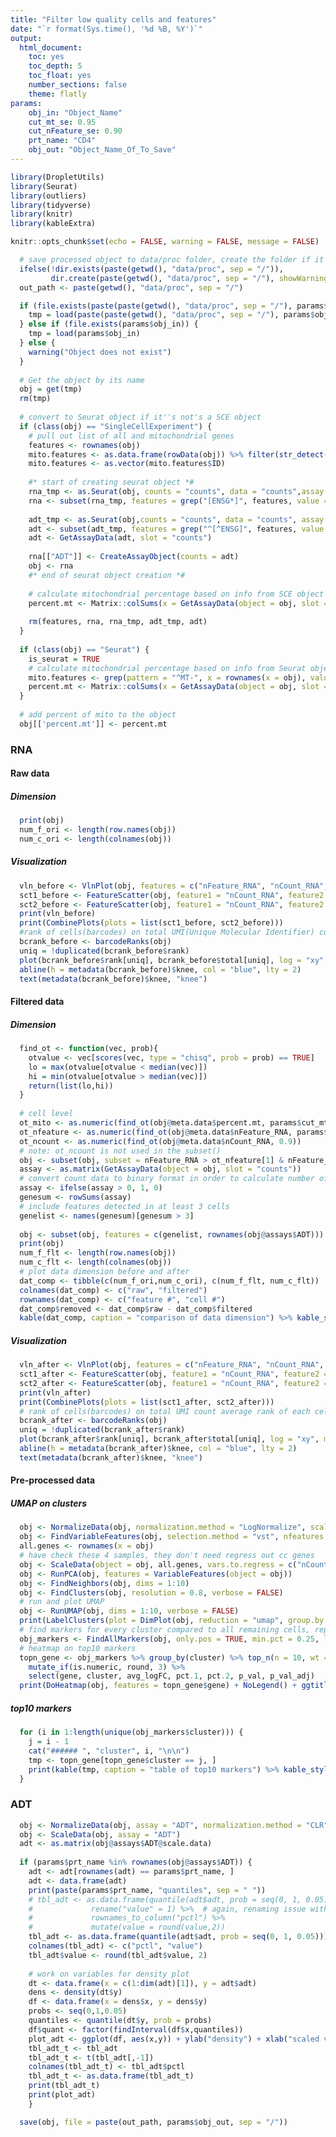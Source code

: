 ```yaml
---
title: "Filter low quality cells and features"
date: "`r format(Sys.time(), '%d %B, %Y')`"
output:
  html_document:
    toc: yes
    toc_depth: 5
    toc_float: yes
    number_sections: false
    theme: flatly
params:
    obj_in: "Object_Name"
    cut_mt_se: 0.95
    cut_nFeature_se: 0.90
    prt_name: "CD4"
    obj_out: "Object_Name_Of_To_Save"
---
```

    
```r
library(DropletUtils)
library(Seurat)
library(outliers)
library(tidyverse)
library(knitr)
library(kableExtra)

knitr::opts_chunk$set(echo = FALSE, warning = FALSE, message = FALSE)
```

```r
  # save processed object to data/proc folder, create the folder if it doesn't exist 
  ifelse(!dir.exists(paste(getwd(), "data/proc", sep = "/")), 
         dir.create(paste(getwd(), "data/proc", sep = "/"), showWarnings = FALSE, recursive = TRUE), FALSE)
  out_path <- paste(getwd(), "data/proc", sep = "/")
```

```r
  if (file.exists(paste(paste(getwd(), "data/proc", sep = "/"), params$obj_in, sep = "/"))) {
    tmp = load(paste(paste(getwd(), "data/proc", sep = "/"), params$obj_in, sep = "/"))
  } else if (file.exists(params$obj_in)) {
    tmp = load(params$obj_in)
  } else {
    warning("Object does not exist")
  }
  
  # Get the object by its name
  obj = get(tmp)
  rm(tmp)
  
  # convert to Seurat object if it''s not's a SCE object
  if (class(obj) == "SingleCellExperiment") {
    # pull out list of all and mitochondrial genes
    features <- rownames(obj)
    mito.features <- as.data.frame(rowData(obj)) %>% filter(str_detect(Symbol, "MT-")) %>% select(ID)
    mito.features <- as.vector(mito.features$ID)
    
    #* start of creating seurat object *#
    rna_tmp <- as.Seurat(obj, counts = "counts", data = "counts",assay = "RNA", project = "SeuratObject")
    rna <- subset(rna_tmp, features = grep("[ENSG*]", features, value = TRUE))
    
    adt_tmp <- as.Seurat(obj,counts = "counts", data = "counts", assay = "ADT", project = "SeuratObject")
    adt <- subset(adt_tmp, features = grep("^[^ENSG]", features, value = TRUE))
    adt <- GetAssayData(adt, slot = "counts")
    
    rna[["ADT"]] <- CreateAssayObject(counts = adt)
    obj <- rna
    #* end of seurat object creation *#
    
    # calculate mitochondrial percentage based on info from SCE object
    percent.mt <- Matrix::colSums(x = GetAssayData(object = obj, slot = 'counts')[mito.features, ]) /  Matrix::colSums(x = GetAssayData(object = obj, slot = 'counts'))
    
    rm(features, rna, rna_tmp, adt_tmp, adt)
  }
  
  if (class(obj) == "Seurat") {
    is_seurat = TRUE
    # calculate mitochondrial percentage based on info from Seurat object
    mito.features <- grep(pattern = "^MT-", x = rownames(x = obj), value = TRUE)
    percent.mt <- Matrix::colSums(x = GetAssayData(object = obj, slot = 'counts')[mito.features, ]) / Matrix::colSums(x = GetAssayData(object = obj, slot = 'counts'))
  }
  
  # add percent of mito to the object
  obj[['percent.mt']] <- percent.mt
```

### RNA
#### Raw data
##### Dimension
```r
  print(obj)
  num_f_ori <- length(row.names(obj))
  num_c_ori <- length(colnames(obj))
```

##### Visualization 
```r
  vln_before <- VlnPlot(obj, features = c("nFeature_RNA", "nCount_RNA", "percent.mt"), pt.size = 0.005, ncol = 3) 
  sct1_before <- FeatureScatter(obj, feature1 = "nCount_RNA", feature2 = "percent.mt") + theme(legend.position="bottom") + theme(legend.title = element_blank())
  sct2_before <- FeatureScatter(obj, feature1 = "nCount_RNA", feature2 = "nFeature_RNA") + theme(legend.position="bottom") + theme(legend.title = element_blank())
  print(vln_before)
  print(CombinePlots(plots = list(sct1_before, sct2_before)))
  #rank of cells(barcodes) on total UMI(Unique Molecular Identifier) count average rank of each cell/barcode corss gene/total UMI count
  bcrank_before <- barcodeRanks(obj)
  uniq = !duplicated(bcrank_before$rank)
  plot(bcrank_before$rank[uniq], bcrank_before$total[uniq], log = "xy", main = "barcode ranking - before QC", xlab = "Rank", ylab = "Total count", cex = 0.5, cex.lab = 1.2)
  abline(h = metadata(bcrank_before)$knee, col = "blue", lty = 2) 
  text(metadata(bcrank_before)$knee, "knee")
```

#### Filtered data
##### Dimension
```r
  find_ot <- function(vec, prob){
    otvalue <- vec[scores(vec, type = "chisq", prob = prob) == TRUE]
    lo = max(otvalue[otvalue < median(vec)])
    hi = min(otvalue[otvalue > median(vec)])
    return(list(lo,hi))
  }
  
  # cell level
  ot_mito <- as.numeric(find_ot(obj@meta.data$percent.mt, params$cut_mt_se))[2]
  ot_nfeature <- as.numeric(find_ot(obj@meta.data$nFeature_RNA, params$cut_nFeature_se))
  ot_ncount <- as.numeric(find_ot(obj@meta.data$nCount_RNA, 0.9))
  # note: ot_ncount is not used in the subset()
  obj <- subset(obj, subset = nFeature_RNA > ot_nfeature[1] & nFeature_RNA < ot_nfeature[2] & percent.mt < ot_mito)
  assay <- as.matrix(GetAssayData(object = obj, slot = "counts"))
  # convert count data to binary format in order to calculate number of cells of each feature
  assay <- ifelse(assay > 0, 1, 0)
  genesum <- rowSums(assay)
  # include features detected in at least 3 cells
  genelist <- names(genesum)[genesum > 3]
  
  obj <- subset(obj, features = c(genelist, rownames(obj@assays$ADT)))  # have to specify ADT name to avoid deletion due to duplicate names between ADT and RNA
  print(obj)
  num_f_flt <- length(row.names(obj))
  num_c_flt <- length(colnames(obj))
  # plot data dimension before and after
  dat_comp <- tibble(c(num_f_ori,num_c_ori), c(num_f_flt, num_c_flt))
  colnames(dat_comp) <- c("raw", "filtered")
  rownames(dat_comp) <- c("feature #", "cell #")
  dat_comp$removed <- dat_comp$raw - dat_comp$filtered
  kable(dat_comp, caption = "comparison of data dimension") %>% kable_styling(bootstrap_options = "striped", full_width = F)
```

##### Visualization
```r
  vln_after <- VlnPlot(obj, features = c("nFeature_RNA", "nCount_RNA", "percent.mt"),  pt.size = 0.005, ncol = 3)
  sct1_after <- FeatureScatter(obj, feature1 = "nCount_RNA", feature2 = "percent.mt") + theme(legend.position="bottom") + theme(legend.title = element_blank())
  sct2_after <- FeatureScatter(obj, feature1 = "nCount_RNA", feature2 = "nFeature_RNA") + theme(legend.position="bottom") + theme(legend.title = element_blank())
  print(vln_after)
  print(CombinePlots(plots = list(sct1_after, sct2_after)))
  # rank of cells(barcodes) on total UMI count average rank of each cell/barcode corss gene/total UMI count
  bcrank_after <- barcodeRanks(obj)
  uniq = !duplicated(bcrank_after$rank)
  plot(bcrank_after$rank[uniq], bcrank_after$total[uniq], log = "xy", main = "barcode ranking - atfer QC", xlab = "Rank", ylab = "Total count", cex = 0.5, cex.lab = 1.2)
  abline(h = metadata(bcrank_after)$knee, col = "blue", lty = 2)
  text(metadata(bcrank_after)$knee, "knee")
```

#### Pre-processed data
##### UMAP on clusters
```r
  obj <- NormalizeData(obj, normalization.method = "LogNormalize", scale.factor = 10000)
  obj <- FindVariableFeatures(obj, selection.method = "vst", nfeatures = 2000)
  all.genes <- rownames(x = obj)
  # have check these 4 samples, they don't need regress out cc genes
  obj <- ScaleData(object = obj, all.genes, vars.to.regress = c("nCount_RNA", "percent.mito"))
  obj <- RunPCA(obj, features = VariableFeatures(object = obj))
  obj <- FindNeighbors(obj, dims = 1:10)
  obj <- FindClusters(obj, resolution = 0.8, verbose = FALSE)
  # run and plot UMAP
  obj <- RunUMAP(obj, dims = 1:10, verbose = FALSE)
  print(LabelClusters(plot = DimPlot(obj, reduction = "umap", group.by = "RNA_snn_res.0.8"), id = "RNA_snn_res.0.8", size = 4))
  # find markers for every cluster compared to all remaining cells, report only the positive ones
  obj_markers <- FindAllMarkers(obj, only.pos = TRUE, min.pct = 0.25, logfc.threshold = 0.25)
  # heatmap on top10 markers
  topn_gene <- obj_markers %>% group_by(cluster) %>% top_n(n = 10, wt = avg_logFC) %>%
    mutate_if(is.numeric, round, 3) %>%
    select(gene, cluster, avg_logFC, pct.1, pct.2, p_val, p_val_adj)
  print(DoHeatmap(obj, features = topn_gene$gene) + NoLegend() + ggtitle("top10 markers") + theme(axis.text = element_text(size = 4)))
```

##### top10 markers {.tabset}
```r
  for (i in 1:length(unique(obj_markers$cluster))) {
    j = i - 1
    cat("###### ", "cluster", i, "\n\n")
    tmp <- topn_gene[topn_gene$cluster == j, ]
    print(kable(tmp, caption = "table of top10 markers") %>% kable_styling(bootstrap_options = "striped", full_width = F))
  }
```

### ADT
```r
  obj <- NormalizeData(obj, assay = "ADT", normalization.method = "CLR")
  obj <- ScaleData(obj, assay = "ADT")
  adt <- as.matrix(obj@assays$ADT@scale.data)
  
  if (params$prt_name %in% rownames(obj@assays$ADT)) {
    adt <- adt[rownames(adt) == params$prt_name, ]
    adt <- data.frame(adt)
    print(paste(params$prt_name, "quantiles", sep = " "))
    # tbl_adt <- as.data.frame(quantile(adt$adt, prob = seq(0, 1, 0.05))) %>%
    #             rename("value" = 1) %>%  # again, renaming issue with dplr, ok, i use the old way to rename - Nov-08-2019
    #             rownames_to_column("pctl") %>%
    #             mutate(value = round(value,2))
    tbl_adt <- as.data.frame(quantile(adt$adt, prob = seq(0, 1, 0.05))) %>% rownames_to_column("pctl")
    colnames(tbl_adt) <- c("pctl", "value")
    tbl_adt$value <- round(tbl_adt$value, 2)
    
    # work on variables for density plot
    dt <- data.frame(x = c(1:dim(adt)[1]), y = adt$adt)
    dens <- density(dt$y)
    df <- data.frame(x = dens$x, y = dens$y)
    probs <- seq(0,1,0.05)
    quantiles <- quantile(dt$y, prob = probs)
    df$quant <- factor(findInterval(df$x,quantiles))
    plot_adt <- ggplot(df, aes(x,y)) + ylab("density") + xlab("scaled values") + geom_line() + ggtitle(paste(params$prt_name, "distribution", sep = " ")) + geom_ribbon(aes(ymin = 0, ymax = y, fill = quant)) + scale_x_continuous(breaks = quantiles) + scale_fill_brewer(guide = "none") + theme(axis.text.x = element_text(angle = 90), axis.text = element_text(size = 6))
    tbl_adt_t <- tbl_adt
    tbl_adt_t <- t(tbl_adt[,-1])
    colnames(tbl_adt_t) <- tbl_adt$pctl
    tbl_adt_t <- as.data.frame(tbl_adt_t)
    print(tbl_adt_t)
    print(plot_adt)
    }
```

```r
  save(obj, file = paste(out_path, params$obj_out, sep = "/"))
```

